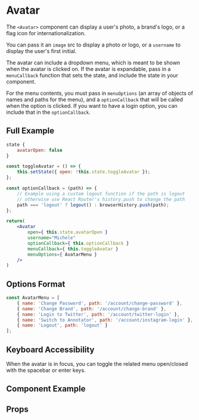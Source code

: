 
# Avatar

The `<Avatar>` component can display a user's photo, a brand's logo, or a flag icon for internationalization.

You can pass it an `image` src to display a photo or logo, or a `username` to display the user's first initial.

The avatar can include a dropdown menu, which is meant to be shown when the avatar is clicked on. If the avatar is expandable, pass in a `menuCallback` function that sets the state, and include the state in your component.

For the menu contents, you must pass in `menuOptions` (an array of objects of names and paths for the menu), and a `optionCallback` that will be called when the option is clicked. If you want to have a login option, you can include that in the `optionCallback`.

## Full Example
```jsx
state {
    avatarOpen: false
}

const toggleAvatar = () => {
    this.setState({ open: !this.state.toggleAvatar });
};

const optionCallback = (path) => {
    // Example using a custom logout function if the path is logout
    // otherwise use React Router's history.push to change the path
    path === 'logout' ? logout() : browserHistory.push(path);
};

return(
    <Avatar
        open={ this.state.avatarOpen }
        username="Michele"
        optionCallback={ this.optionCallback }
        menuCallback={ this.toggleAvatar }
        menuOptions={ AvatarMenu }
    />
)
```

## Options Format
```js
const AvatarMenu = [
    { name: 'Change Password', path: '/account/change-password' },
    { name: 'Change Brand', path: '/account/change-brand' },
    { name: 'Login to Twitter', path: '/account/twitter-login' },
    { name: 'Switch to Annotator', path: '/account/instagram-login' },
    { name: 'Logout', path: 'logout' }
];
```

## Keyboard Accessibility
When the avatar is in focus, you can toggle the related menu open/closed with the spacebar or enter keys.


## Component Example
<Story
    id="molecules-avatar--default"
/>

## Props
<Props of={Avatar} />
